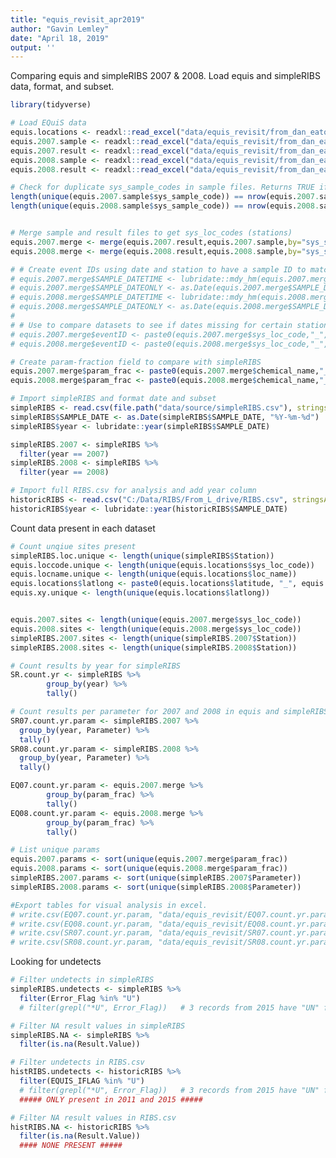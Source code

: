 ```yaml
---
title: "equis_revisit_apr2019"
author: "Gavin Lemley"
date: "April 18, 2019"
output: ''
---
```


Comparing equis and simpleRIBS 2007 & 2008. Load equis and simpleRIBS data, format, and subset. 
```r
library(tidyverse)

# Load EQuiS data
equis.locations <- readxl::read_excel("data/equis_revisit/from_dan_eaton_04-15-19/2019-04-12.Location_v4.xlsx")
equis.2007.sample <- readxl::read_excel("data/equis_revisit/from_dan_eaton_04-15-19/2019-04-15.Jan 2007 thru Dec 2007 Sample_v4.xlsx")
equis.2007.result <- readxl::read_excel("data/equis_revisit/from_dan_eaton_04-15-19/2019-04-15.Jan 2007 thru Dec 2007 TestResultQC_v4.xlsx")
equis.2008.sample <- readxl::read_excel("data/equis_revisit/from_dan_eaton_04-15-19/2019-04-15.Jan 2008 thru Dec 2008 Sample_v4.xlsx")
equis.2008.result <- readxl::read_excel("data/equis_revisit/from_dan_eaton_04-15-19/2019-04-15.Jan 2008 thru Dec 2008 TestResultQC_v4.xlsx")

# Check for duplicate sys_sample_codes in sample files. Returns TRUE if no duplcates. If duplicates present, can't properly merge sample and result files.
length(unique(equis.2007.sample$sys_sample_code)) == nrow(equis.2007.sample)
length(unique(equis.2008.sample$sys_sample_code)) == nrow(equis.2008.sample)


# Merge sample and result files to get sys_loc_codes (stations)
equis.2007.merge <- merge(equis.2007.result,equis.2007.sample,by="sys_sample_code", all=TRUE)
equis.2008.merge <- merge(equis.2008.result,equis.2008.sample,by="sys_sample_code", all=TRUE)

# # Create event IDs using date and station to have a sample ID to match 
# equis.2007.merge$SAMPLE_DATETIME <- lubridate::mdy_hm(equis.2007.merge$sample_date)
# equis.2007.merge$SAMPLE_DATEONLY <- as.Date(equis.2007.merge$SAMPLE_DATETIME)
# equis.2008.merge$SAMPLE_DATETIME <- lubridate::mdy_hm(equis.2008.merge$sample_date)
# equis.2008.merge$SAMPLE_DATEONLY <- as.Date(equis.2008.merge$SAMPLE_DATETIME)
# 
# # Use to compare datasets to see if dates missing for certain stations...?
# equis.2007.merge$eventID <- paste0(equis.2007.merge$sys_loc_code,"_",equis.2007.merge$SAMPLE_DATEONLY)
# equis.2008.merge$eventID <- paste0(equis.2008.merge$sys_loc_code,"_",equis.2008.merge$SAMPLE_DATEONLY)

# Create param-fraction field to compare with simpleRIBS
equis.2007.merge$param_frac <- paste0(equis.2007.merge$chemical_name,"_",equis.2007.merge$fraction)
equis.2008.merge$param_frac <- paste0(equis.2008.merge$chemical_name,"_",equis.2008.merge$fraction)

# Import simpleRIBS and format date and subset
simpleRIBS <- read.csv(file.path("data/source/simpleRIBS.csv"), stringsAsFactors = FALSE)
simpleRIBS$SAMPLE_DATE <- as.Date(simpleRIBS$SAMPLE_DATE, "%Y-%m-%d")
simpleRIBS$year <- lubridate::year(simpleRIBS$SAMPLE_DATE)

simpleRIBS.2007 <- simpleRIBS %>% 
  filter(year == 2007)
simpleRIBS.2008 <- simpleRIBS %>% 
  filter(year == 2008)

# Import full RIBS.csv for analysis and add year column
historicRIBS <- read.csv("C:/Data/RIBS/From_L_drive/RIBS.csv", stringsAsFactors = FALSE)
historicRIBS$year <- lubridate::year(historicRIBS$SAMPLE_DATE)

```

Count data present in each dataset
```r
# Count unqiue sites present 
simpleRIBS.loc.unique <- length(unique(simpleRIBS$Station))
equis.loccode.unique <- length(unique(equis.locations$sys_loc_code))
equis.locname.unique <- length(unique(equis.locations$loc_name))
equis.locations$latlong <- paste0(equis.locations$latitude, "_", equis.locations$longitude)
equis.xy.unique <- length(unique(equis.locations$latlong))


equis.2007.sites <- length(unique(equis.2007.merge$sys_loc_code))
equis.2008.sites <- length(unique(equis.2008.merge$sys_loc_code))
simpleRIBS.2007.sites <- length(unique(simpleRIBS.2007$Station))
simpleRIBS.2008.sites <- length(unique(simpleRIBS.2008$Station))

# Count results by year for simpleRIBS
SR.count.yr <- simpleRIBS %>%
        group_by(year) %>%
        tally()

# Count results per parameter for 2007 and 2008 in equis and simpleRIBS
SR07.count.yr.param <- simpleRIBS.2007 %>%
  group_by(year, Parameter) %>%
  tally()
SR08.count.yr.param <- simpleRIBS.2008 %>%
  group_by(year, Parameter) %>%
  tally()

EQ07.count.yr.param <- equis.2007.merge %>%
        group_by(param_frac) %>%
        tally()
EQ08.count.yr.param <- equis.2008.merge %>%
        group_by(param_frac) %>%
        tally()

# List unique params
equis.2007.params <- sort(unique(equis.2007.merge$param_frac))
equis.2008.params <- sort(unique(equis.2008.merge$param_frac))
simpleRIBS.2007.params <- sort(unique(simpleRIBS.2007$Parameter))
simpleRIBS.2008.params <- sort(unique(simpleRIBS.2008$Parameter))

#Export tables for visual analysis in excel.
# write.csv(EQ07.count.yr.param, "data/equis_revisit/EQ07.count.yr.param.csv", row.names = FALSE)
# write.csv(EQ08.count.yr.param, "data/equis_revisit/EQ08.count.yr.param.csv", row.names = FALSE)
# write.csv(SR07.count.yr.param, "data/equis_revisit/SR07.count.yr.param.csv", row.names = FALSE)
# write.csv(SR08.count.yr.param, "data/equis_revisit/SR08.count.yr.param.csv", row.names = FALSE)


```

Looking for undetects
```r

# Filter undetects in simpleRIBS
simpleRIBS.undetects <- simpleRIBS %>%
  filter(Error_Flag %in% "U")
  # filter(grepl("*U", Error_Flag))   # 3 records from 2015 have "UN" flag, which don't look like undetects.

# Filter NA result values in simpleRIBS
simpleRIBS.NA <- simpleRIBS %>%
  filter(is.na(Result.Value))

# Filter undetects in RIBS.csv
histRIBS.undetects <- historicRIBS %>%
  filter(EQUIS_IFLAG %in% "U")
  # filter(grepl("*U", Error_Flag))   # 3 records from 2015 have "UN" flag, which don't look like undetects.
  ##### ONLY present in 2011 and 2015 #####

# Filter NA result values in RIBS.csv
histRIBS.NA <- historicRIBS %>%
  filter(is.na(Result.Value))
  #### NONE PRESENT #####

```

